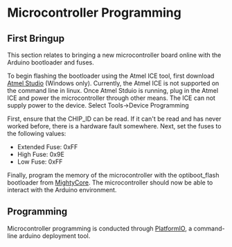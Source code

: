 # Microcontroller Programming

## First Bringup
This section relates to bringing a new microcontroller board online with the Arduino bootloader and fuses.

To begin flashing the bootloader using the Atmel ICE tool, first download [Atmel Studio](http://www.atmel.com/tools/ATMELSTUDIO.aspx) (Windows only). Currently, the Atmel ICE is not supported on the command line in linux. Once Atmel Stduio is running, plug in the Atmel ICE and power the microcontroller through other means. The ICE can not supply power to the device. Select Tools-\>Device Programming

First, ensure that the CHIP_ID can be read. If it can't be read and has never worked before, there is a hardware fault somewhere.
Next, set the fuses to the following values: 
  * Extended Fuse: 0xFF
  * High Fuse: 0x9E
  * Low Fuse: 0xFF

Finally, program the memory of the microcontroller with the optiboot_flash bootloader from [MightyCore](https://github.com/MCUdude/MightyCore). The microcontroller should now be able to interact with the Arduino environment.

## Programming
Microcontroller programming is conducted through [PlatformIO](http://platformio.org/), a command-line arduino deployment tool.
